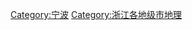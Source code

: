 {{Catnav|頁面分類|地理|各國地理|中国地理|中国各省地理|浙江地理}}
{{Catnav|頁面分類|各種主題的頁面分類|依中国各省来作的分类|中国各省城市|浙江城市|宁波}}
{{catmore}}
[[Category:宁波|Category:宁波]]
[[Category:浙江各地级市地理|Category:浙江各地级市地理]]